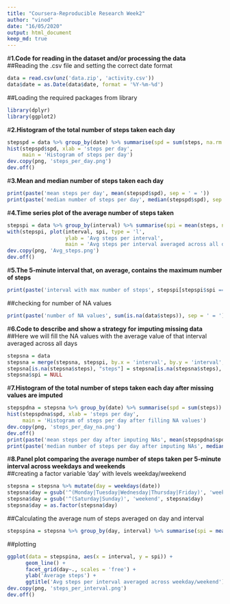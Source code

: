 ```yaml
---
title: "Coursera-Reproducible Research Week2"
author: "vinod"
date: "16/05/2020"
output: html_document
keep_md: true
---
```


#**1.Code for reading in the dataset and/or processing the data**  
##Reading the .csv file and setting the correct date format
```r
data = read.csv(unz('data.zip', 'activity.csv'))
data$date = as.Date(data$date, format = '%Y-%m-%d')
```

##Loading the required packages from library
```r
library(dplyr)
library(ggplot2)
```

#**2.Histogram of the total number of steps taken each day**
```r
stepspd = data %>% group_by(date) %>% summarise(spd = sum(steps, na.rm = T))
hist(stepspd$spd, xlab = 'steps per day',
     main = 'Histogram of steps per day')
dev.copy(png, 'steps_per_day.png')
dev.off()
```

#**3.Mean and median number of steps taken each day**
```r
print(paste('mean steps per day', mean(stepspd$spd), sep = ' = '))
print(paste('median number of steps per day', median(stepspd$spd), sep = ' = '))
```

#**4.Time series plot of the average number of steps taken**
```r
stepspi = data %>% group_by(interval) %>% summarise(spi = mean(steps, na.rm = T))
with(stepspi, plot(interval, spi, type = 'l',
                   ylab = 'Avg steps per interval',
                   main = 'Avg steps per interval averaged across all days'))
dev.copy(png, 'Avg_steps.png')
dev.off()
```

#**5.The 5-minute interval that, on average, contains the maximum number of steps**
```r
print(paste('interval with max number of steps', stepspi[stepspi$spi == max(stepspi$spi),'interval'], sep = ' = '))
```

##checking for number of NA values
```r
print(paste('number of NA values', sum(is.na(data$steps)), sep = ' = '))
```

#**6.Code to describe and show a strategy for imputing missing data**  
##Here we will fill the NA values with the average value of that interval averaged across all days
```r
stepsna = data
stepsna = merge(stepsna, stepspi, by.x = 'interval', by.y = 'interval', all.x = T)
stepsna[is.na(stepsna$steps), "steps"] = stepsna[is.na(stepsna$steps), "spi"]
stepsna$spi = NULL
```

#**7.Histogram of the total number of steps taken each day after missing values are imputed**
```r
stepspdna = stepsna %>% group_by(date) %>% summarise(spd = sum(steps))
hist(stepspdna$spd, xlab = 'steps per day',
     main = 'Histogram of steps per day after filling NA values')
dev.copy(png, 'steps_per_day_na.png')
dev.off()
print(paste('mean steps per day after imputing NAs', mean(stepspdna$spd), sep = ' = '))
print(paste('median number of steps per day after imputing NAs', median(stepspdna$spd), sep = ' = '))
```

#**8.Panel plot comparing the average number of steps taken per 5-minute interval across weekdays and weekends**  
##creating a factor variable 'day' with levels weekday/weekend
```r
stepsna = stepsna %>% mutate(day = weekdays(date))
stepsna$day = gsub('^(Monday|Tuesday|Wednesday|Thursday|Friday)', 'weekday', stepsna$day)
stepsna$day = gsub('^(Saturday|Sunday)', 'weekend', stepsna$day)
stepsna$day = as.factor(stepsna$day)
```

##Calculating the average num of steps averaged on day and interval
```r
stepspina = stepsna %>% group_by(day, interval) %>% summarise(spi = mean(steps))
```

##plotting
```r
ggplot(data = stepspina, aes(x = interval, y = spi)) +
      geom_line() +
      facet_grid(day~., scales = 'free') +
      ylab('Average steps') +
      ggtitle('Avg steps per interval averaged across weekday/weekend')
dev.copy(png, 'steps_per_interval.png')
dev.off()
```